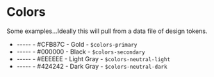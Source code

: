 
<Meta title="Design Tokens|Colors" />

# Colors

Some examples...Ideally this will pull from a data file of design tokens.

<ul style={{  }}>
  <li style={{ padding: '10px' }}>
    <span style={{ color: '#CFB87C', backgroundColor: '#CFB87C', marginRight: '10px' }}>-----</span>
    - #CFB87C - Gold - <code>$colors-primary</code>
  </li>
    <li style={{ padding: '10px' }}>
    <span style={{ color: '#000000', backgroundColor: '#000000', marginRight: '10px' }}>-----</span>
    - #000000 - Black - <code>$colors-secondary</code>
  </li>
    <li style={{ padding: '10px' }}>
    <span style={{ color: '#EEEEEE', backgroundColor: '#EEEEEE', marginRight: '10px' }}>-----</span>
    - #EEEEEE - Light Gray - <code>$colors-neutral-light</code>
  </li>
    <li style={{ padding: '10px' }}>
    <span style={{ color: '#424242', backgroundColor: '#424242', marginRight: '10px' }}>-----</span>
    - #424242 - Dark Gray - <code>$colors-neutral-dark</code>
  </li>
</ul>
